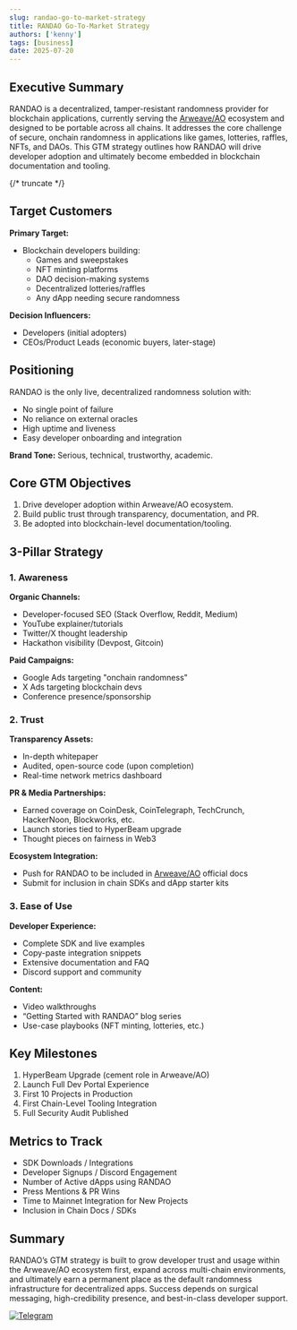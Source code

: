 ```yaml
---
slug: randao-go-to-market-strategy
title: RANDAO Go-To-Market Strategy 
authors: ['kenny']
tags: [business]
date: 2025-07-20
---
```



## Executive Summary

RANDAO is a decentralized, tamper-resistant randomness provider for blockchain applications, currently serving the <a href={AO.twitter} target="_blank">Arweave/AO</a> ecosystem and designed to be portable across all chains. It addresses the core challenge of secure, onchain randomness in applications like games, lotteries, raffles, NFTs, and DAOs. This GTM strategy outlines how RANDAO will drive developer adoption and ultimately become embedded in blockchain documentation and tooling.

{/* truncate */}

## Target Customers

**Primary Target:**
- Blockchain developers building:
  - Games and sweepstakes
  - NFT minting platforms
  - DAO decision-making systems
  - Decentralized lotteries/raffles
  - Any dApp needing secure randomness

**Decision Influencers:**
- Developers (initial adopters)
- CEOs/Product Leads (economic buyers, later-stage)

## Positioning

RANDAO is the only live, decentralized randomness solution with:

- No single point of failure
- No reliance on external oracles
- High uptime and liveness
- Easy developer onboarding and integration

**Brand Tone:** Serious, technical, trustworthy, academic.

## Core GTM Objectives

1. Drive developer adoption within Arweave/AO ecosystem.
2. Build public trust through transparency, documentation, and PR.
3. Be adopted into blockchain-level documentation/tooling.

## 3-Pillar Strategy

### 1. Awareness

**Organic Channels:**
- Developer-focused SEO (Stack Overflow, Reddit, Medium)
- YouTube explainer/tutorials
- Twitter/X thought leadership
- Hackathon visibility (Devpost, Gitcoin)

**Paid Campaigns:**
- Google Ads targeting \"onchain randomness\"
- X Ads targeting blockchain devs
- Conference presence/sponsorship

### 2. Trust

**Transparency Assets:**
- In-depth whitepaper
- Audited, open-source code (upon completion)
- Real-time network metrics dashboard

**PR & Media Partnerships:**
- Earned coverage on CoinDesk, CoinTelegraph, TechCrunch, HackerNoon, Blockworks, etc.
- Launch stories tied to HyperBeam upgrade
- Thought pieces on fairness in Web3

**Ecosystem Integration:**
- Push for RANDAO to be included in <a href={AO.twitter} target="_blank">Arweave/AO</a> official docs
- Submit for inclusion in chain SDKs and dApp starter kits

### 3. Ease of Use

**Developer Experience:**
- Complete SDK and live examples
- Copy-paste integration snippets
- Extensive documentation and FAQ
- Discord support and community

**Content:**
- Video walkthroughs
- “Getting Started with RANDAO” blog series
- Use-case playbooks (NFT minting, lotteries, etc.)

## Key Milestones

1. HyperBeam Upgrade (cement role in Arweave/AO)
2. Launch Full Dev Portal Experience
3. First 10 Projects in Production
4. First Chain-Level Tooling Integration
5. Full Security Audit Published

## Metrics to Track

- SDK Downloads / Integrations
- Developer Signups / Discord Engagement
- Number of Active dApps using RANDAO
- Press Mentions & PR Wins
- Time to Mainnet Integration for New Projects
- Inclusion in Chain Docs / SDKs

## Summary

RANDAO’s GTM strategy is built to grow developer trust and usage within the Arweave/AO ecosystem first, expand across multi-chain environments, and ultimately earn a permanent place as the default randomness infrastructure for decentralized apps. Success depends on surgical messaging, high-credibility presence, and best-in-class developer support.

<a href={RANDAO.telegram} target="_blank"><img alt="Telegram" src="https://img.shields.io/badge/Telegram-Join-333333?style=flat&logo=telegram"/></a>
